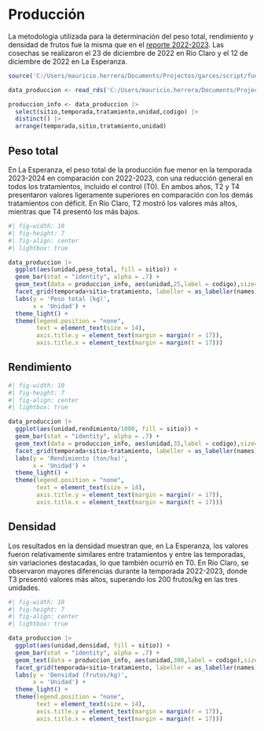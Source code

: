 # Producción

La metodología utilizada para la determinación del peso total, rendimiento y densidad de frutos fue la misma que en el [reporte 2022-2023](https://mherreradiaz.github.io/reporte_general/anexo/01_reporte_calidad_produccion.pdf){target="_blank"}. Las cosechas se realizaron el 23 de diciembre de 2022 en Río Claro y el 12 de diciembre de 2022 en La Esperanza.

```r
source('C:/Users/mauricio.herrera/Documents/Projectos/garces/script/funciones/paquetes.R')

data_produccion <- read_rds('C:/Users/mauricio.herrera/Documents/Projectos/garces/data/processed/cosecha/produccion.rds')

produccion_info <- data_produccion |>
  select(sitio,temporada,tratamiento,unidad,codigo) |>
  distinct() |>
  arrange(temporada,sitio,tratamiento,unidad)
```

## Peso total

En La Esperanza, el peso total de la producción fue menor en la temporada 2023-2024 en comparación con 2022-2023, con una reducción general en todos los tratamientos, incluido el control (T0). En ambos años, T2 y T4 presentaron valores ligeramente superiores en comparación con los demás tratamientos con déficit. En Río Claro, T2 mostró los valores más altos, mientras que T4 presentó los más bajos.

```r
#| fig-width: 10
#| fig-height: 7
#| fig-align: center
#| lightbox: true

data_produccion |>
  ggplot(aes(unidad,peso_total, fill = sitio)) +
  geom_bar(stat = "identity", alpha = .7) +
  geom_text(data = produccion_info, aes(unidad,25,label = codigo),size=3) +
  facet_grid(temporada+sitio~tratamiento, labeller = as_labeller(names)) +
  labs(y = 'Peso total (kg)',
       x = 'Unidad') +
  theme_light() +
  theme(legend.position = "none",
        text = element_text(size = 14),
        axis.title.y = element_text(margin = margin(r = 17)),
        axis.title.x = element_text(margin = margin(t = 17)))
```

## Rendimiento

```r
#| fig-width: 10
#| fig-height: 7
#| fig-align: center
#| lightbox: true

data_produccion |>
  ggplot(aes(unidad,rendimiento/1000, fill = sitio)) +
  geom_bar(stat = "identity", alpha = .7) +
  geom_text(data = produccion_info, aes(unidad,35,label = codigo),size=3) +
  facet_grid(temporada+sitio~tratamiento, labeller = as_labeller(names)) +
  labs(y = 'Rendimiento (ton/ha)',
       x = 'Unidad') +
  theme_light() +
  theme(legend.position = "none",
        text = element_text(size = 14),
        axis.title.y = element_text(margin = margin(r = 17)),
        axis.title.x = element_text(margin = margin(t = 17)))
```

## Densidad

Los resultados en la densidad muestran que, en La Esperanza, los valores fueron relativamente similares entre tratamientos y entre las temporadas, sin variaciones destacadas, lo que también ocurrió en T0. En Río Claro, se observaron mayores diferencias durante la temporada 2022-2023, donde T3 presentó valores más altos, superando los 200 frutos/kg en las tres unidades.

```r
#| fig-width: 10
#| fig-height: 7
#| fig-align: center
#| lightbox: true

data_produccion |>
  ggplot(aes(unidad,densidad, fill = sitio)) +
  geom_bar(stat = "identity", alpha = .7) +
  geom_text(data = produccion_info, aes(unidad,300,label = codigo),size=3) +
  facet_grid(temporada+sitio~tratamiento, labeller = as_labeller(names)) +
  labs(y = 'Densidad (frutos/kg)',
       x = 'Unidad') +
  theme_light() +
  theme(legend.position = "none",
        text = element_text(size = 14),
        axis.title.y = element_text(margin = margin(r = 17)),
        axis.title.x = element_text(margin = margin(t = 17)))
```
